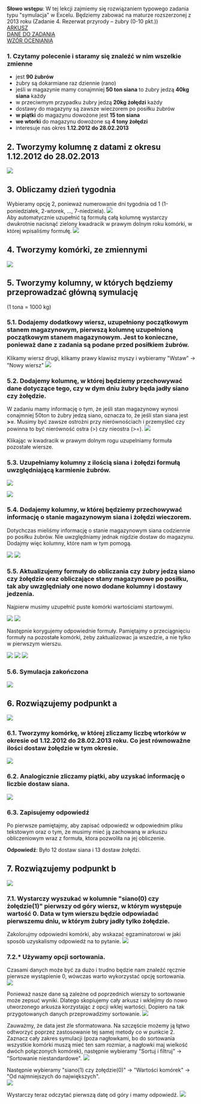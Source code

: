 
<br/> 
<b>Słowo wstępu</b>: W tej lekcji zajmiemy się rozwiązaniem typowego zadania typu "symulacja" w Excelu. 
Będziemy zabować na maturze rozszerzonej z 2013 roku (Zadanie 4. Rezerwat przyrody – żubry (0-10 pkt.))
<br/>
<a className={`link link_materials`} target="_blank" href="https://arkusze.pl/maturalne/informatyka-2013-maj-matura-rozszerzona-2.pdf">ARKUSZ</a>
<br/>
<a className={`link link_materials`} target="_blank" href="https://arkusze.pl/maturalne/informatyka-2013-maj-matura-rozszerzona-odpowiedzi.pdf">DANE DO ZADANIA</a>
<br/>
<a className={`link link_materials`} target="_blank" href="https://arkusze.pl/maturalne/informatyka-2013-maj-matura-rozszerzona-odpowiedzi.pdf">WZÓR OCENIANIA</a>
<br/>

### 1. Czytamy polecenie i staramy się znaleźć w nim wszelkie zmienne

* jest **90 żubrów**
* żubry są dokarmiane raz dziennie (rano)
* jeśli w magazynie mamy conajmniej **50 ton siana** to żubry jedzą **40kg siana** każdy
* w przeciwmym przypadku żubry jedzą **20kg żołędzi** każdy
* dostawy do magazyny są zawsze wieczorem po posiłku żubrów
* **w piątki** do magazynu dowożone jest **15 ton siana**
* **we wtorki** do magazynu dowożone są **4 tony żołędzi**
* interesuje nas okres  **1.12.2012 do 28.02.2013**


## 2. Tworzymy kolumnę z datami z okresu 1.12.2012 do 28.02.2013

![](https://i.imgur.com/eWh6M35.png)


## 3. Obliczamy dzień tygodnia
Wybieramy opcję 2, ponieważ numerowanie dni tygodnia od 1 (1-poniedziałek, 2-wtorek, ..., 7-niedziela).
![](https://i.imgur.com/i5loIjV.png)
<br/>
Aby automatycznie uzupełnić tą formułą całą kolumnę wystarczy dwukrotnie nacisnąć zielony kwadracik w prawym dolnym roku komórki, 
w której wpisaliśmy formułę.
![](https://i.imgur.com/0VzwnJH.png)

## 4. Tworzymy komórki, ze zmiennymi

![](https://i.imgur.com/kL5v1Tu.png)

## 5. Tworzymy kolumny, w których będziemy przeprowadzać główną symulację
(1 tona = 1000 kg)

### 5.1. Dodajemy dodatkowy wiersz, uzupełniony początkowym stanem magazynowym, pierwszą kolumnę uzupełnioną początkowym stanem magazynowym. Jest to konieczne, ponieważ dane z zadania są podane przed posiłkiem żubrów.
Klikamy wiersz drugi, klikamy prawy klawisz myszy i wybieramy "Wstaw" -> "Nowy wiersz"
![](https://i.imgur.com/kL5v1Tu.png)

### 5.2. Dodajemy kolumnę, w której będziemy przechowywać dane dotyczące tego, czy w dym dniu żubry będa jadły siano czy żołędzie.
W zadaniu mamy informację o tym, że jeśli stan magazynowy wynosi conajmniej 50ton to żubry jedzą siano, oznacza to, że jeśli stan siana jest **>=**. 
Musimy być zawsze ostrożni przy nierównościach i przemyśleć czy powinna to być nierówność ostra (>) czy nieostra (>=).
![](https://i.imgur.com/bwd0MHO.png)

Klikając w kwadracik w prawym dolnym rogu uzupelniamy formuła pozostałe wiersze.

### 5.3. Uzupełniamy kolumny z ilością siana i żołędzi formułą uwzględniającą karmienie żubrów.

![](https://i.imgur.com/HEWBv3R.png)

![](https://i.imgur.com/TjaUgo3.png)

### 5.4. Dodajemy kolumny, w której będziemy przechowywać informację o stanie magazynowym siana i żołędzi wieczorem.
Dotychczas mieliśmy informację o stanie magazynowym siana codziennie po posiłku żubrów. Nie uwzględniamy jednak nigdzie dostaw do magazynu. Dodajmy więc
kolumny, które nam w tym pomogą.

![](https://i.imgur.com/FVCGIYA.png)
![](https://i.imgur.com/5JZGwJq.png)

### 5.5. Aktualizujemy formuły do obliczania czy żubry jedzą siano czy żołędzie oraz obliczające stany magazynowe po posiłku, tak aby uwzględniały one nowo dodane kolumny i dostawy jedzenia.

Najpierw musimy uzupełnić puste komórki wartościami startowymi.

![](https://i.imgur.com/UAO5P8T.png)
![](https://i.imgur.com/3EqLCsY.png)

Następnie korygujemy odpowiednie formuły. Pamiętajmy o przeciągnięciu formuły na pozostałe komórki, żeby zaktualizowac ja wszedzie, 
a nie tylko w pierwszym wierszu.

![](https://i.imgur.com/CpEN2Q8.png)
![](https://i.imgur.com/6Jsa11T.png)
![](https://i.imgur.com/5va9PbK.png)

### 5.6. Symulacja zakończona
![](https://i.imgur.com/ZdX0qVs.png)

## 6. Rozwiązujemy podpunkt a
![](https://i.imgur.com/WXObrC6.png)

### 6.1. Tworzymy komórkę, w której zliczamy liczbę wtorków w okresie od 1.12.2012 do 28.02.2013 roku. Co jest równoważne ilości dostaw żołędzie w tym okresie.
![](https://i.imgur.com/Lx5XMeS.png)

### 6.2. Analogicznie zliczamy piątki, aby uzyskać informację o liczbie dostaw siana.
![](https://i.imgur.com/ruNyb3h.png)

### 6.3. Zapisujemy odpowiedź
Po pierwsze pamiętajmy, aby zapisać odpowiedź w odpowiednim pliku tekstowym oraz o tym, że musimy mieć ją zachowaną w arkuszu 
obliczeniowym wraz z formuła, ktora pozwoliła na jej obliczenie.

**Odpowiedź**: Było 12 dostaw siana i 13 dostaw żołędzi.

## 7. Rozwiązujemy podpunkt b
![](https://i.imgur.com/OVY3ges.png)

### 7.1. Wystarczy wyszukać w kolumnie "siano(0) czy żołędzie(1)" pierwszy od góry wiersz, w którym występuje wartość 0. Data w tym wierszu będzie odpowiadać pierwszemu dniu, w którym żubry jadły tylko żołędzie.
Zakolorujmy odpowiedni komórki, aby wskazać egzaminatorowi w jaki sposób uzyskalismy odpowiedź na to pytanie.
![](https://i.imgur.com/GJuyHEN.png)

### 7.2.* Używamy opcji sortowania.
Czasami danych może być za dużo i trudno będzie nam znaleźć ręcznie pierwsze wystąpienie 0, wówczas warto wykorzystać opcję sortowania. <br/>
![](https://i.imgur.com/OaDwtaP.png)

Ponieważ nasze dane są zależne od poprzednich wierszy to sortowanie może zepsuć wyniki. Dlatego skopiujemy cały arkusz i wklejimy do nowo utworzonego 
arkusza korzystając z opcji wklej wartości. Dopiero na tak przygotowanych danych przeprowadzimy sortowanie.
![](https://i.imgur.com/HElW6x7.png)

Zauważmy, że data jest źle sformatowana. Na szczęście możemy ją łątwo odtworzyć poprzez zastosowanie tej samej metody co w punkcie 2.
Zaznacz cały zakres symulacji (poza nagłowkami, bo do sortowania wszystkie komórki muszą mieć ten sam rozmiar, a nagłowki maj wielkość dwóch połączonych komórek),
następnie wybieramy "Sortuj i filtruj" -> "Sortowanie niestandardowe".
![](https://i.imgur.com/wvHrx3e.png)

Następnie wybieramy "siano(1) czy żołędzie(0)" -> "Wartości komórek" -> "Od najmniejszych do największych". <br/>
![](https://i.imgur.com/uvaqrS3.png)

Wystarczy teraz odczytać pierwszą datę od góry i mamy odpowiedź.
![](https://i.imgur.com/LEpsBe0.png)










